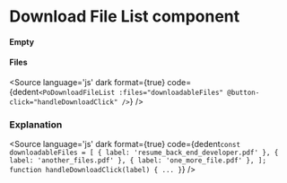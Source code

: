 # Download File List component




<Meta title="Components/Download File List" component={PoDownloadFileList} />

<Description of={PoDownloadFileList} />

#### Empty
<Canvas withToolbar>
    <Story inline={true} id="components-download-file-list--empty" />
</Canvas>

#### Files
<Canvas withToolbar>
    <Story inline={true} id="components-download-file-list--files" />
</Canvas>

<Source
  language='js'
  dark
  format={true}
  code={dedent`
    <PoDownloadFileList
        :files="downloadableFiles"
        @button-click="handleDownloadClick"
    />
  `}
/>

### Explanation

<ArgsTable of={PoDownloadFileList} />

<Source
  language='js'
  dark
  format={true}
  code={dedent`
    const downloadableFiles = [
        {
            label: 'resume_back_end_developer.pdf'
        },
        {
            label: 'another_files.pdf'
        },
        {
            label: 'one_more_file.pdf'
        },
    ];
    function handleDownloadClick(label) {
    ...
    }
  `}
/>